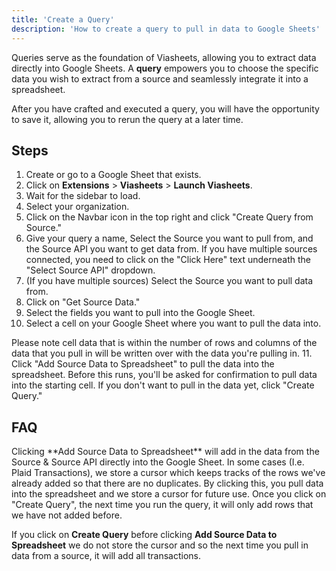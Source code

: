 ```yaml
---
title: 'Create a Query'
description: 'How to create a query to pull in data to Google Sheets'
---
```


Queries serve as the foundation of Viasheets, allowing you to extract data directly into Google Sheets. A **query** empowers you to choose the specific data you wish to extract from a source and seamlessly integrate it into a spreadsheet.

After you have crafted and executed a query, you will have the opportunity to save it, allowing you to rerun the query at a later time.

## Steps
1. Create or go to a Google Sheet that exists.
2. Click on **Extensions** > **Viasheets** > **Launch Viasheets**.
3. Wait for the sidebar to load.
4. Select your organization.
5. Click on the Navbar icon in the top right and click "Create Query from Source."
6. Give your query a name, Select the Source you want to pull from, and the Source API you want to get data from. If you have multiple sources connected, you need to click on the "Click Here" text underneath the "Select Source API" dropdown.
7. (If you have multiple sources) Select the Source you want to pull data from.
8. Click on "Get Source Data."
9. Select the fields you want to pull into the Google Sheet.
10. Select a cell on your Google Sheet where you want to pull the data into. 
<Note>
   Please note cell data that is within the number of rows and columns of the data that you pull in will be written over with the data you're pulling in.
</Note>
11. Click "Add Source Data to Spreadsheet" to pull the data into the spreadsheet. Before this runs, you'll be asked for confirmation to pull data into the starting cell. If you don't want to pull in the data yet, click "Create Query."

## FAQ
<AccordionGroup>
  <Accordion title="What's the difference between 'Add Source Data to Spreadsheet' and 'Create Query?'">
  Clicking **Add Source Data to Spreadsheet** will add in the data from the Source & Source API directly into the Google Sheet. In some cases (I.e. Plaid Transactions), we store a cursor which keeps tracks of the rows we've already added so that there are no duplicates. By clicking this, you pull data into the spreadsheet and we store a cursor for future use. Once you click on "Create Query", the next time you run the query, it will only add rows that we have not added before.

  If you click on **Create Query** before clicking **Add Source Data to Spreadsheet** we do not store the cursor and so the next time you pull in data from a source, it will add all transactions.
  </Accordion>
</AccordionGroup>